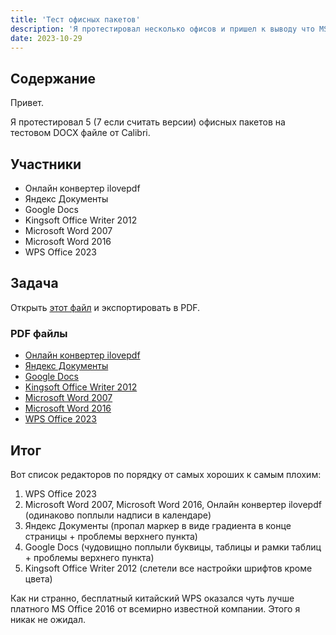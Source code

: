 ```yaml
---
title: 'Тест офисных пакетов'
description: 'Я протестировал несколько офисов и пришел к выводу что MS Office не самый лучший.'
date: 2023-10-29
---
```


## Содержание

Привет.

Я протестировал 5 (7 если считать версии) офисных пакетов на тестовом DOCX файле от Calibri.

## Участники

- Онлайн конвертер ilovepdf
- Яндекс Документы
- Google Docs
- Kingsoft Office Writer 2012
- Microsoft Word 2007
- Microsoft Word 2016
- WPS Office 2023

## Задача

Открыть [этот файл](/uploads/test-of-offices/testing_file.docx) и экспортировать в PDF.

### PDF файлы

- [Онлайн конвертер ilovepdf](/uploads/test-of-offices/online_converter_ilovepdf.pdf)
- [Яндекс Документы](/uploads/test-of-offices/yandex_docs.pdf)
- [Google Docs](/uploads/test-of-offices/google_docs.pdf)
- [Kingsoft Office Writer 2012](/uploads/test-of-offices/kingsoft_office_writer_2012.pdf)
- [Microsoft Word 2007](/uploads/test-of-offices/microsoft_word_2007.pdf)
- [Microsoft Word 2016](/uploads/test-of-offices/microsoft_word_2016.pdf)
- [WPS Office 2023](/uploads/test-of-offices/wps_office_2023.pdf)

## Итог

Вот список редакторов по порядку от самых хороших к самым плохим:

1. WPS Office 2023
2. Microsoft Word 2007, Microsoft Word 2016, Онлайн конвертер ilovepdf (одинаково поплыли надписи в календаре)
3. Яндекс Документы (пропал маркер в виде градиента в конце страницы + проблемы верхнего пункта)
4. Google Docs (чудовищно поплыли буквицы, таблицы и рамки таблиц + проблемы верхнего пункта)
5. Kingsoft Office Writer 2012 (слетели все настройки шрифтов кроме цвета)

Как ни странно, бесплатный китайский WPS оказался чуть лучше платного MS Office 2016 от всемирно известной компании. Этого я никак не ожидал.
